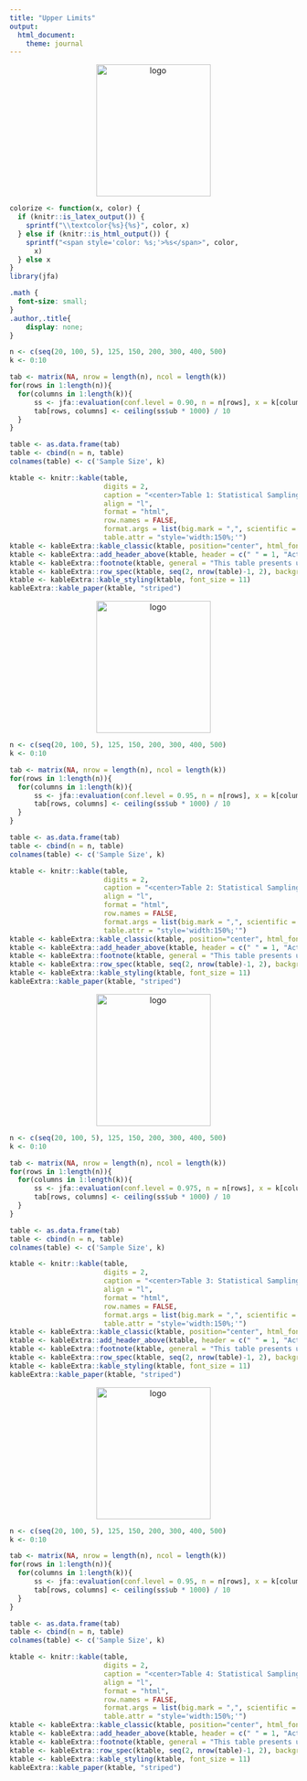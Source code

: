 ```yaml
---
title: "Upper Limits"
output: 
  html_document:
    theme: journal
---
```


<p align="center">
  <img src="logo.png" alt="logo" width="200" height="231">
</p>

```r
colorize <- function(x, color) {
  if (knitr::is_latex_output()) {
    sprintf("\\textcolor{%s}{%s}", color, x)
  } else if (knitr::is_html_output()) {
    sprintf("<span style='color: %s;'>%s</span>", color, 
      x)
  } else x
}
library(jfa)
```

```css
.math {
  font-size: small;
}
.author,.title{
    display: none;
}
```

```r

n <- c(seq(20, 100, 5), 125, 150, 200, 300, 400, 500)
k <- 0:10

tab <- matrix(NA, nrow = length(n), ncol = length(k))
for(rows in 1:length(n)){
  for(columns in 1:length(k)){
      ss <- jfa::evaluation(conf.level = 0.90, n = n[rows], x = k[columns], materiality = 1, method = "binomial")
      tab[rows, columns] <- ceiling(ss$ub * 1000) / 10
  }
}

table <- as.data.frame(tab)
table <- cbind(n = n, table)
colnames(table) <- c('Sample Size', k)

```

```r
ktable <- knitr::kable(table, 
                       digits = 2, 
                       caption = "<center>Table 1: Statistical Sampling Results based on the Binomial Distribution — <br>Upper Limits at 10 Percent Risk of Overreliance</center>",
                       align = "l", 
                       format = "html", 
                       row.names = FALSE, 
                       format.args = list(big.mark = ",", scientific = FALSE),
                       table.attr = "style='width:150%;'")
ktable <- kableExtra::kable_classic(ktable, position="center", html_font = "Cambria") 
ktable <- kableExtra::add_header_above(ktable, header = c(" " = 1, "Actual Number of Misstatements Found" = 11))
ktable <- kableExtra::footnote(ktable, general = "This table presents upper limits (body of table) as percentages")
ktable <- kableExtra::row_spec(ktable, seq(2, nrow(table)-1, 2), background = "#F0F8FF")
ktable <- kableExtra::kable_styling(ktable, font_size = 11)
kableExtra::kable_paper(ktable, "striped") 
```

\newpage

<p align="center">
  <img src="logo.png" alt="logo" width="200" height="231">
</p>

```r

n <- c(seq(20, 100, 5), 125, 150, 200, 300, 400, 500)
k <- 0:10

tab <- matrix(NA, nrow = length(n), ncol = length(k))
for(rows in 1:length(n)){
  for(columns in 1:length(k)){
      ss <- jfa::evaluation(conf.level = 0.95, n = n[rows], x = k[columns], materiality = 1, method = "binomial")
      tab[rows, columns] <- ceiling(ss$ub * 1000) / 10
  }
}

table <- as.data.frame(tab)
table <- cbind(n = n, table)
colnames(table) <- c('Sample Size', k)

```

```r
ktable <- knitr::kable(table, 
                       digits = 2, 
                       caption = "<center>Table 2: Statistical Sampling Results based on the Binomial Distribution — <br>Upper Limits at 5 Percent Risk of Overreliance</center>",
                       align = "l", 
                       format = "html", 
                       row.names = FALSE, 
                       format.args = list(big.mark = ",", scientific = FALSE),
                       table.attr = "style='width:150%;'")
ktable <- kableExtra::kable_classic(ktable, position="center", html_font = "Cambria") 
ktable <- kableExtra::add_header_above(ktable, header = c(" " = 1, "Actual Number of Misstatements Found" = 11))
ktable <- kableExtra::footnote(ktable, general = "This table presents upper limits (body of table) as percentages")
ktable <- kableExtra::row_spec(ktable, seq(2, nrow(table)-1, 2), background = "#F0F8FF")
ktable <- kableExtra::kable_styling(ktable, font_size = 11)
kableExtra::kable_paper(ktable, "striped") 
```

\newpage

<p align="center">
  <img src="logo.png" alt="logo" width="200" height="231">
</p>

```r

n <- c(seq(20, 100, 5), 125, 150, 200, 300, 400, 500)
k <- 0:10

tab <- matrix(NA, nrow = length(n), ncol = length(k))
for(rows in 1:length(n)){
  for(columns in 1:length(k)){
      ss <- jfa::evaluation(conf.level = 0.975, n = n[rows], x = k[columns], materiality = 1, method = "binomial")
      tab[rows, columns] <- ceiling(ss$ub * 1000) / 10
  }
}

table <- as.data.frame(tab)
table <- cbind(n = n, table)
colnames(table) <- c('Sample Size', k)

```

```r
ktable <- knitr::kable(table, 
                       digits = 2, 
                       caption = "<center>Table 3: Statistical Sampling Results based on the Binomial Distribution — <br>Upper Limits at 2.5 Percent Risk of Overreliance</center>",
                       align = "l", 
                       format = "html", 
                       row.names = FALSE, 
                       format.args = list(big.mark = ",", scientific = FALSE),
                       table.attr = "style='width:150%;'")
ktable <- kableExtra::kable_classic(ktable, position="center", html_font = "Cambria") 
ktable <- kableExtra::add_header_above(ktable, header = c(" " = 1, "Actual Number of Misstatements Found" = 11))
ktable <- kableExtra::footnote(ktable, general = "This table presents upper limits (body of table) as percentages")
ktable <- kableExtra::row_spec(ktable, seq(2, nrow(table)-1, 2), background = "#F0F8FF")
ktable <- kableExtra::kable_styling(ktable, font_size = 11)
kableExtra::kable_paper(ktable, "striped") 
```

\newpage

<p align="center">
  <img src="logo.png" alt="logo" width="200" height="231">
</p>

```r

n <- c(seq(20, 100, 5), 125, 150, 200, 300, 400, 500)
k <- 0:10

tab <- matrix(NA, nrow = length(n), ncol = length(k))
for(rows in 1:length(n)){
  for(columns in 1:length(k)){
      ss <- jfa::evaluation(conf.level = 0.95, n = n[rows], x = k[columns], materiality = 1, method = "binomial")
      tab[rows, columns] <- ceiling(ss$ub * 1000) / 10
  }
}

table <- as.data.frame(tab)
table <- cbind(n = n, table)
colnames(table) <- c('Sample Size', k)

```

```r
ktable <- knitr::kable(table, 
                       digits = 2, 
                       caption = "<center>Table 4: Statistical Sampling Results based on the Binomial Distribution — <br>Upper Limits at 1 Percent Risk of Overreliance</center>",
                       align = "l", 
                       format = "html", 
                       row.names = FALSE, 
                       format.args = list(big.mark = ",", scientific = FALSE),
                       table.attr = "style='width:150%;'")
ktable <- kableExtra::kable_classic(ktable, position="center", html_font = "Cambria") 
ktable <- kableExtra::add_header_above(ktable, header = c(" " = 1, "Actual Number of Misstatements Found" = 11))
ktable <- kableExtra::footnote(ktable, general = "This table presents upper limits (body of table) as percentages")
ktable <- kableExtra::row_spec(ktable, seq(2, nrow(table)-1, 2), background = "#F0F8FF")
ktable <- kableExtra::kable_styling(ktable, font_size = 11)
kableExtra::kable_paper(ktable, "striped") 
```
